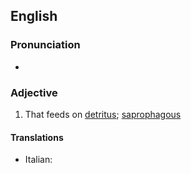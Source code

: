 ==English==

===Pronunciation===
* {{a|US}} {{IPA|/ˌdɛtɹəˈtɪvəɹəs/|lang=en}}

===Adjective===
{{en-adj}}

# {{lb|en|ecology}} That feeds on [[detritus]]; [[saprophagous]]

====Translations====
{{trans-top|feeding on detritus}}
* Italian: {{t|it|detritivoro}}
{{trans-mid}}
{{trans-bottom}}